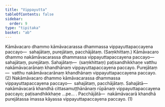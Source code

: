 ```yaml
---
title: "Vippayutta"
tableOfContents: false
sidebar:
  order: 9
type: "tipitaka"
basket: "ab"
---
```



<DynamicBreadcrumb />

<Division number="217">

<Paragraph number="4568">
Kāmāvacaro dhammo kāmāvacarassa dhammassa vippayuttapaccayena paccayo—  sahajātaṃ, purejātaṃ, pacchājātaṃ. (Saṃkhittaṃ.) Kāmāvacaro dhammo nakāmāvacarassa dhammassa vippayuttapaccayena paccayo—  sahajātaṃ, purejātaṃ. <Emphasis>Sahajātaṃ</Emphasis>—  (saṃkhittaṃ) paṭisandhikkhaṇe vatthu nakāmāvacarānaṃ khandhānaṃ vippayuttapaccayena paccayo. <Emphasis>Purejātaṃ</Emphasis>—  vatthu nakāmāvacarānaṃ khandhānaṃ vippayuttapaccayena paccayo. (2)
</Paragraph>

<Paragraph number="4569">
Nakāmāvacaro dhammo kāmāvacarassa dhammassa vippayuttapaccayena paccayo—  sahajātaṃ, pacchājātaṃ. <Emphasis>Sahajātā</Emphasis>—  nakāmāvacarā khandhā cittasamuṭṭhānānaṃ rūpānaṃ vippayuttapaccayena paccayo; paṭisandhikkhaṇe …pe… . <Emphasis>Pacchājātā</Emphasis>—  nakāmāvacarā khandhā purejātassa imassa kāyassa vippayuttapaccayena paccayo. (1)
</Paragraph>
</Division>